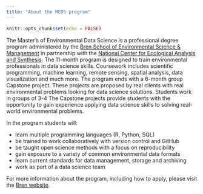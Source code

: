 ```yaml
---
title: "About the MEDS program"
---
```


```r
knitr::opts_chunk$set(echo = FALSE)
```

The Master's of Environmental Data Science is a professional degree program administered by the [Bren School of Environmental Science & Management](https://bren.ucsb.edu/masters-programs/master-environmental-data-science) in partnership with the [National Center for Ecological Analysis and Synthesis](https://www.nceas.ucsb.edu/). The 11-month program is designed to train environmental professionals in data science skills. Coursework includes scientific programming, machine learning, remote sensing, spatial analysis, data visualization and much more. The program ends with a 6-month group Capstone project. These projects are proposed by real clients with real environmental problems looking for data science solutions. Students work in groups of 3-4 The Capstone projects provide students with the opportunity to gain experience applying data science skills to solving real-world environmental problems. 

In the program students will:

- learn multiple programming languages (R, Python, SQL)
- be trained to work collaboratively with version control and GitHub
- be taught open science methods with a focus on reproducibility
- gain exposure to a variety of common environmental data formats
- learn current standards for data management, storage and archiving
- work as part of a data science team

For more information about the program, including how to apply, please visit the [Bren website](https://bren.ucsb.edu/masters-programs/master-environmental-data-science).


